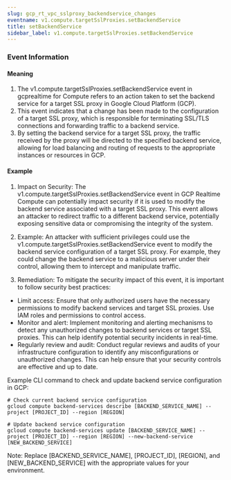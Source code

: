 ```yaml
--- 
slug: gcp_rt_vpc_sslproxy_backendservice_changes
eventname: v1.compute.targetSslProxies.setBackendService
title: setBackendService
sidebar_label: v1.compute.targetSslProxies.setBackendService
---
```

                       
### Event Information

#### Meaning

1. The v1.compute.targetSslProxies.setBackendService event in gcprealtime for Compute refers to an action taken to set the backend service for a target SSL proxy in Google Cloud Platform (GCP).
2. This event indicates that a change has been made to the configuration of a target SSL proxy, which is responsible for terminating SSL/TLS connections and forwarding traffic to a backend service.
3. By setting the backend service for a target SSL proxy, the traffic received by the proxy will be directed to the specified backend service, allowing for load balancing and routing of requests to the appropriate instances or resources in GCP.

#### Example

1. Impact on Security: The v1.compute.targetSslProxies.setBackendService event in GCP Realtime Compute can potentially impact security if it is used to modify the backend service associated with a target SSL proxy. This event allows an attacker to redirect traffic to a different backend service, potentially exposing sensitive data or compromising the integrity of the system.

2. Example: An attacker with sufficient privileges could use the v1.compute.targetSslProxies.setBackendService event to modify the backend service configuration of a target SSL proxy. For example, they could change the backend service to a malicious server under their control, allowing them to intercept and manipulate traffic.

3. Remediation: To mitigate the security impact of this event, it is important to follow security best practices:

- Limit access: Ensure that only authorized users have the necessary permissions to modify backend services and target SSL proxies. Use IAM roles and permissions to control access.
- Monitor and alert: Implement monitoring and alerting mechanisms to detect any unauthorized changes to backend services or target SSL proxies. This can help identify potential security incidents in real-time.
- Regularly review and audit: Conduct regular reviews and audits of your infrastructure configuration to identify any misconfigurations or unauthorized changes. This can help ensure that your security controls are effective and up to date.

Example CLI command to check and update backend service configuration in GCP:

```
# Check current backend service configuration
gcloud compute backend-services describe [BACKEND_SERVICE_NAME] --project [PROJECT_ID] --region [REGION]

# Update backend service configuration
gcloud compute backend-services update [BACKEND_SERVICE_NAME] --project [PROJECT_ID] --region [REGION] --new-backend-service [NEW_BACKEND_SERVICE]
```

Note: Replace [BACKEND_SERVICE_NAME], [PROJECT_ID], [REGION], and [NEW_BACKEND_SERVICE] with the appropriate values for your environment.


 